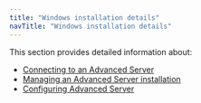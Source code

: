 ```yaml
---
title: "Windows installation details"
navTitle: "Windows installation details"
---
```

This section provides detailed information about:
- [Connecting to an Advanced Server](04_connecting_to_advanced_server_with_the_pgadmin_4_client)
- [Managing an Advanced Server installation](05_managing_an_advanced_server_installation)
- [Configuring Advanced Server](05_managing_an_advanced_server_installation)